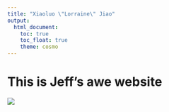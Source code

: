 ```yaml
---
title: "Xiaoluo \"Lorraine\" Jiao"
output: 
  html_document:
    toc: true
    toc_float: true
    theme: cosmo
---
```


# This is Jeff's awe website

![](https://media.giphy.com/media/drXGoW1iudhKw/giphy.gif)
